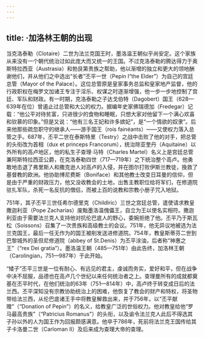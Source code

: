 ```yaml
---
---
---
```

title: ·加洛林王朝的出现
---




当克洛泰勒（Clotaire）二世为法兰克国王时，墨洛温王朝似乎尚安定。这个家族从来没有一个朝代统治过如此庞大而又统一的王国。不过克洛泰勒的腾达得力于奥斯特拉西亚（Austrasia）和勃艮第贵族之帮助，他以渐增的独立和更大的领地酬谢他们，并从他们之中选出“长者”丕平一世（Pepin I“the Elder”）为自己的宫廷总管（Mayor of the Palace）。这位总管原是皇家事务总监和皇家地产监督，他的行政职权在梅罗文加诸王专注于淫乐、权谋之时逐渐增强，他一步一步地控制了宫廷、军队和财政。有一时期，克洛泰勒之子达戈伯特（Dagobert）国王（628—639年在位）曾遏止过总管和大公的权力。据编年史家佛瑞德加（Fredegar）记载：“他公平对待贫富，只进很少的食物和睡眠，只想大家对他留下一个满心欢喜和钦慕的印象。”但是又说：“他有三名王妃和许多嫔妃”，是“一个情欲的奴隶”。后来他那些疏忽职守的继承人——游手国王（rois fainéants）——又使权力落入总管之手。687年，丕平二世在泰斯特里（Testry）之战中击败了他的对手，把总管的头衔改为首相（dux et princeps Francorum），统治除亚奎丹（Aquitaine）以外所有的高卢地区，他的私生子查理·马特（Charles Martel）名义上是宫廷总管兼阿斯特拉西亚公爵，在克洛泰勒四世（717—719年）之下统治整个高卢。他勇敢地击退了弗里斯人和撒克逊人对高卢的入侵，并在图尔打败伊斯兰教徒，挽救了基督教的欧洲。他协助博尼费斯（Boniface）和其他教士改变日耳曼的信仰，但是由于严重的财政压力，他又没收教会的土地，出售主教职位给将军们，在修道院驻扎军队，杀死一名反抗的僧侣，而被上百的说教和宗教小册子咒入地狱。

751年，其子丕平三世任希尔德里克（Childlric）三世之宫廷总管，遣使请求教皇撒迦利亚（Pope Zacharias）废黜墨洛温傀儡王，自立为王以使名实相符。撒迦利亚由于需要法兰克人支持他对抗伦巴底人的野心，委婉拒绝了他。丕平乃于斯瓦松（Soissons）召集了一次贵族和高级教士的会议。751年，他无异议地被选为法兰克国王，最后一任无作为的国王被削发送进修道院。754年，教皇斯蒂芬二世到巴黎城外的圣但尼修道院（abbey of St.Denis）为丕平涂油，后者称“神惠之王”（“rex Dei gratia”）。墨洛温王朝（485—751年）由此告终，加洛林王朝（Carolingian，751—987年）于此开始。

“矮子”丕平三世是一位有耐心、有远见的君主，虔诚而务实，爱好和平，但在战争中决不屈服，品德也在高卢几个世纪以来任何统治者之上。查理曼所有的成就都奠基在丕平时代，在他们统治的63年（751—814年）中，高卢终于转变成日后的法兰西。丕平深知没有宗教协助统治上的困难，他恢复了教会的财产和特权，将圣物带给法兰西，从伦巴底诸王手中将教皇解救出来，并于756年，以“丕平献赠”（“Donation of Pepin”）的名义，给教皇广泛的世俗权力。他对教皇给他“罗马最高贵族”（“Patricius Romanus”）的头衔，以及谕令法兰克人此后不得选其子孙以外的人为国王作为回报颇感满意。他卒于786年，死前将法兰克王国传给其子卡洛曼二世（Carloman II）及后来成为查理大帝的查理。